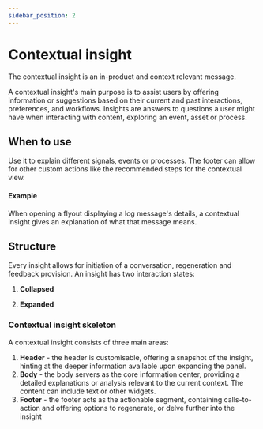 ```yaml
---
sidebar_position: 2
---
```


# Contextual insight

The contextual insight is an in-product and context relevant message.

A contextual insight's main purpose is to assist users by offering information or suggestions based on their current and past interactions, preferences, and workflows. Insights are answers to questions a user might have when interacting with content, exploring an event, asset or process.

## When to use

Use it to explain different signals, events or processes. The footer can allow for other custom actions like the recommended steps for the contextual view.

#### Example

When opening a flyout displaying a log message's details, a contextual insight gives an explanation of what that message means.

<FigmaEmbed
  url="https://www.figma.com/file/utPqlyZpEnl6CxfT7nOEUR/AI-Assistant-Patterns?type=design&node-id=35-22268&mode=design&t=bTyaISwqh159FFWC-4"
/>

## Structure

Every insight allows for initiation of a conversation, regeneration and feedback provision. An insight has two interaction states:

1. **Collapsed**

   <FigmaEmbed
     url="https://www.figma.com/file/utPqlyZpEnl6CxfT7nOEUR/AI-Assistant-Patterns?type=design&node-id=37-22553&mode=design&t=ZK2K6tLGapKVTAaP-4"
   />

2. **Expanded**

   <FigmaEmbed
     url="https://www.figma.com/file/utPqlyZpEnl6CxfT7nOEUR/AI-Assistant-Patterns?type=design&node-id=37-22631&mode=design&t=ZK2K6tLGapKVTAaP-4"
   />

### Contextual insight skeleton

A contextual insight consists of three main areas:

1. **Header** - the header is customisable, offering a snapshot of the insight, hinting at the deeper information available upon expanding the panel.
2. **Body** - the body servers as the core information center, providing a detailed explanations or analysis relevant to the current context. The content can include text or other widgets.
3. **Footer** - the footer acts as the actionable segment, containing calls-to-action and offering options to regenerate, or delve further into the insight

<FigmaEmbed
  url="https://www.figma.com/file/utPqlyZpEnl6CxfT7nOEUR/AI-Assistant-Patterns?type=design&node-id=40-25645&mode=design&t=ZK2K6tLGapKVTAaP-4"
/>

